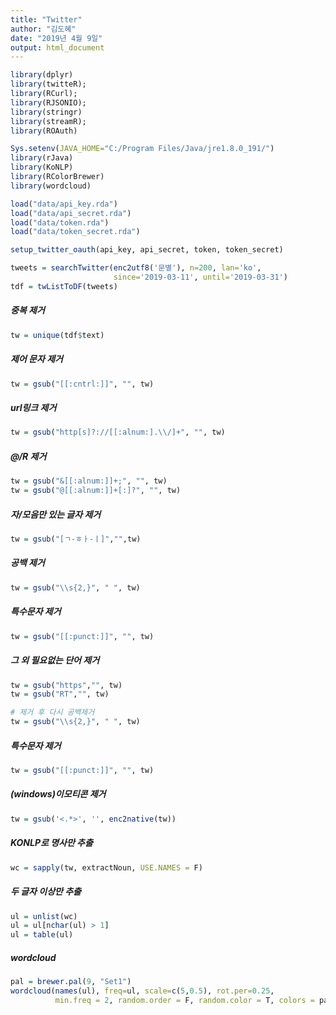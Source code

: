 ```yaml
---
title: "Twitter"
author: "김도혜"
date: "2019년 4월 9일"
output: html_document
---
```


```r
library(dplyr)
library(twitteR); 
library(RCurl); 
library(RJSONIO); 
library(stringr)
library(streamR); 
library(ROAuth)

Sys.setenv(JAVA_HOME="C:/Program Files/Java/jre1.8.0_191/")
library(rJava)
library(KoNLP)
library(RColorBrewer)
library(wordcloud)
```

```r
load("data/api_key.rda")
load("data/api_secret.rda")
load("data/token.rda")
load("data/token_secret.rda")
```


```r
setup_twitter_oauth(api_key, api_secret, token, token_secret)

tweets = searchTwitter(enc2utf8('문별'), n=200, lan='ko', 
                       since='2019-03-11', until='2019-03-31')
tdf = twListToDF(tweets)
```


##### **중복 제거**
```r
tw = unique(tdf$text)
```

##### **제어 문자 제거**
```r
tw = gsub("[[:cntrl:]]", "", tw)
```

##### **url링크 제거**
```r
tw = gsub("http[s]?://[[:alnum:].\\/]+", "", tw)
```

##### **@/R 제거**
```r
tw = gsub("&[[:alnum:]]+;", "", tw)
tw = gsub("@[[:alnum:]]+[:]?", "", tw)

```

##### **자/모음만 있는 글자 제거**
```r
tw = gsub("[ㄱ-ㅎㅏ-ㅣ]","",tw)
```

##### **공백 제거**
```r
tw = gsub("\\s{2,}", " ", tw)
```

##### **특수문자 제거**
```r
tw = gsub("[[:punct:]]", "", tw)
```

##### **그 외 필요없는 단어 제거**
```r
tw = gsub("https","", tw)
tw = gsub("RT","", tw)

# 제거 후 다시 공백제거 
tw = gsub("\\s{2,}", " ", tw)
```

##### **특수문자 제거 **
```r
tw = gsub("[[:punct:]]", "", tw)
```

##### **(windows)이모티콘 제거**

```r
tw = gsub('<.*>', '', enc2native(tw))
```

##### **KONLP로 명사만 추출**
```r
wc = sapply(tw, extractNoun, USE.NAMES = F)
```

##### **두 글자 이상만 추출**
```r
ul = unlist(wc)
ul = ul[nchar(ul) > 1]
ul = table(ul)
```

##### **wordcloud**
```r
pal = brewer.pal(9, "Set1")
wordcloud(names(ul), freq=ul, scale=c(5,0.5), rot.per=0.25, 
          min.freq = 2, random.order = F, random.color = T, colors = pal)
```
